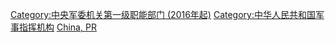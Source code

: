 {{Catmore|中央军事委员会联合参谋部}}

[[Category:中央军委机关第一级职能部门_(2016年起)|Category:中央军委机关第一级职能部门 (2016年起)]]
[[Category:中华人民共和国军事指挥机构|Category:中华人民共和国军事指挥机构]]
[[Category:总参谋部|China, PR]]